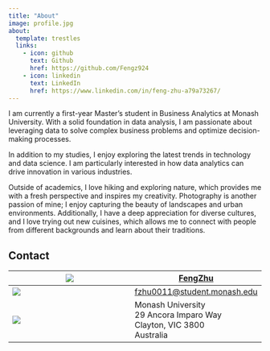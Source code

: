 ```yaml
---
title: "About"
image: profile.jpg
about:
  template: trestles
  links:
    - icon: github
      text: Github
      href: https://github.com/Fengz924
    - icon: linkedin
      text: LinkedIn   
      href: https://www.linkedin.com/in/feng-zhu-a79a73267/
---
```


I am currently a first-year Master’s student in Business Analytics at Monash University. With a solid foundation in data analysis, I am passionate about leveraging data to solve complex business problems and optimize decision-making processes.

In addition to my studies, I enjoy exploring the latest trends in technology and data science. I am particularly interested in how data analytics can drive innovation in various industries. 

Outside of academics, I love hiking and exploring nature, which provides me with a fresh perspective and inspires my creativity. Photography is another passion of mine; I enjoy capturing the beauty of landscapes and urban environments. Additionally, I have a deep appreciation for diverse cultures, and I love trying out new cuisines, which allows me to connect with people from different backgrounds and learn about their traditions.

## Contact
| ![](https://img.icons8.com/ios-filled/20/000000/github.png) | [FengZhu](https://github.com/Fengz924) |
| --- | --- |
| ![](https://img.icons8.com/ios-filled/20/000000/mail.png) | [fzhu0011@student.monash.edu](mailto:fzhu0011@student.monash.edu) |
| ![](https://img.icons8.com/ios-filled/20/000000/marker.png) | Monash University<br>29 Ancora Imparo Way<br>Clayton, VIC 3800<br>Australia |
